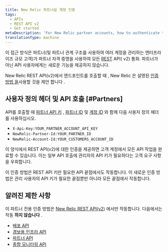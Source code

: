 ```yaml
---
title: New Relic 파트너쉽 계정 인증
tags:
  - APIs
  - REST API v2
  - Get started
metaDescription: 'For New Relic partner accounts, how to authenticate to our REST API (v2).'
translationType: machine
---
```


이 접근 방식은 파트너(및 파트너 관계 구조를 사용하여 여러 계정을 관리하는 엔터프라이즈 규모 고객)가 파트너 자격 증명을 사용하여 모든 [REST](https://api.newrelic.com/) API( v2) 통화. 파트너가 아닌 API 사용자에게는 새로운 기능을 제공하지 않습니다.

New Relic REST API(v2)에서 엔드포인트를 호출할 때 <InlinePopover type="userKey"/>, New Relic 은 설명된 [인증 방법 을](/docs/apis/rest-api-v2/requirements/admins-api-key-partnerships#Partners)사용할 것을 제안 합니다 .

## 사용자 정의 헤더 및 API 호출 [#Partners]

API를 호출할 때 [파트너 API 키](/docs/accounts-partnerships/partnerships/partner-api/partner-api-reference#the-api-key) , [파트너 ID](/docs/accounts-partnerships/partnerships/partner-api/partner-api-reference#partner-id) 및 [계정 ID](/docs/accounts-partnerships/accounts/account-setup/account-id) 와 함께 다음 사용자 정의 헤더를 사용하십시오.

* `X-Api-Key:YOUR_PARTNER_ACCOUNT_API_KEY`
* `NewRelic-Partner-Id:YOUR_PARTNER_ID`
* `NewRelic-Account-Id:YOUR_CUSTOMERS_ACCOUNT_ID`

이 양식에서 REST API(v2)에 대한 인증을 제공하면 고객 계정에서 모든 API 작업을 완료할 수 있습니다. 이는 일부 API 호출에 관리자의 API 키가 필요하다는 고객 요구 사항을 우회합니다.

이 인증 방법은 REST API 키만 필요한 API 끝점에서도 작동합니다. 이 새로운 인증 방법은 관리 사용자의 API 키가 필요한 끝점뿐만 아니라 모든 끝점에서 작동합니다.

## 알려진 제한 사항

이 파트너 전용 인증 방법은 [New Relic REST API(v2)](https://api.newrelic.com/) 에서만 작동합니다. 다음에서는 작동 **하지 않습니다** .

* [배포 API](/docs/apm/new-relic-apm/maintenance/deployment-notifications#api)
* [경보용 인프라 API](/docs/infrastructure/new-relic-infrastructure/infrastructure-alert-conditions/rest-api-calls-new-relic-infrastructure-alerts)
* [파트너 API](/docs/accounts-partnerships/partnerships/partner-api/partner-api-reference)
* [종합 모니터링 API](/docs/apis/synthetics-rest-api/monitor-examples/manage-synthetics-monitors-rest-api)